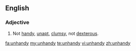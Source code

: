 ==English==

===Adjective===
{{en-adj}}

# Not [[handy]], [[unapt]], [[clumsy]], not [[dexterous]].

[[fa:unhandy]]
[[my:unhandy]]
[[te:unhandy]]
[[vi:unhandy]]
[[zh:unhandy]]